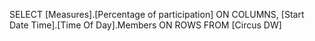 SELECT 
    [Measures].[Percentage of participation] ON COLUMNS,
    [Start Date Time].[Time Of Day].Members ON ROWS
FROM [Circus DW]